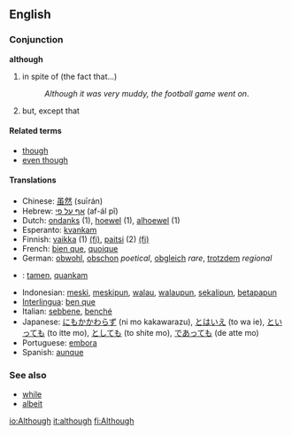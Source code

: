 ==English==
=== Conjunction ===
'''although'''

# in spite of (the fact that...) 
#:''Although it was very muddy, the football game went on''.
# but, except that

==== Related terms ====
*[[though]]
*[[even though]]

==== Translations ====
* Chinese: [[虽然]] (suīrán)
* Hebrew: [[אף על פי]]  (af-ál pî)
* Dutch: [[ondanks]] (1), [[hoewel]] (1), [[alhoewel]] (1)
* Esperanto: [[kvankam]]
* Finnish: [[vaikka]] (1) [[:fi:vaikka|(fi)]], [[paitsi]] (2) [[:fi:paitsi|(fi)]]
* French: [[bien que]], [[quoique]]
* German: [[obwohl]], [[obschon]] ''poetical'', [[obgleich]] ''rare'', [[trotzdem]] ''regional'' 
* {{io}} : [[tamen]], [[quankam]]
* Indonesian: [[meski]], [[meskipun]], [[walau]], [[walaupun]], [[sekalipun]], [[betapapun]] 
* [[Interlingua]]: [[ben que]] 
* Italian: [[sebbene]], [[benché]]
* Japanese: [[にもかかわらず]] (ni mo kakawarazu), [[とはいえ]] (to wa ie), [[といっても]] (to itte mo), [[としても]] (to shite mo), [[であっても]] (de atte mo)
* Portuguese: [[embora]] 
* Spanish: [[aunque]]

=== See also ===
*[[while]]
*[[albeit]]

[[io:Although]]
[[it:although]]
[[fi:Although]]